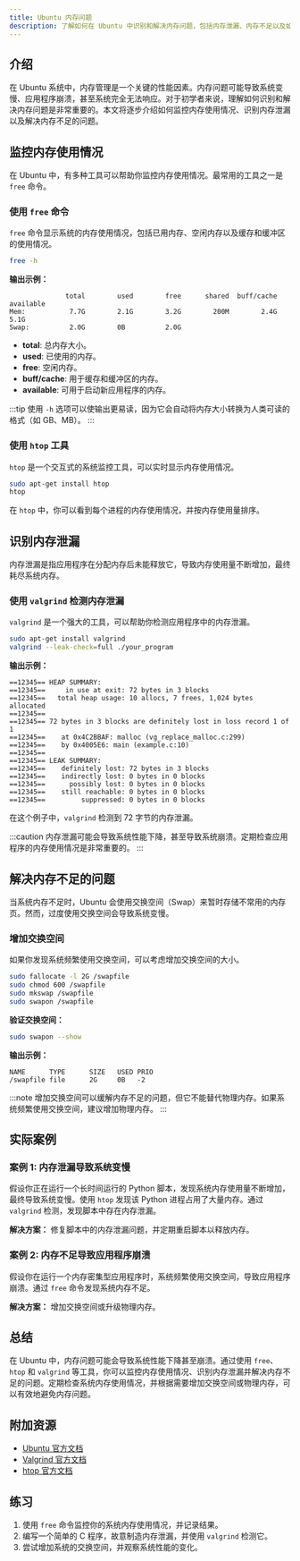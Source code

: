 ```yaml
---
title: Ubuntu 内存问题
description: 了解如何在 Ubuntu 中识别和解决内存问题，包括内存泄漏、内存不足以及如何监控内存使用情况。
---
```


## 介绍

在 Ubuntu 系统中，内存管理是一个关键的性能因素。内存问题可能导致系统变慢、应用程序崩溃，甚至系统完全无法响应。对于初学者来说，理解如何识别和解决内存问题是非常重要的。本文将逐步介绍如何监控内存使用情况、识别内存泄漏以及解决内存不足的问题。

## 监控内存使用情况

在 Ubuntu 中，有多种工具可以帮助你监控内存使用情况。最常用的工具之一是 `free` 命令。

### 使用 `free` 命令

`free` 命令显示系统的内存使用情况，包括已用内存、空闲内存以及缓存和缓冲区的使用情况。

```bash
free -h
```

**输出示例：**

```
              total        used        free      shared  buff/cache   available
Mem:           7.7G        2.1G        3.2G        200M        2.4G        5.1G
Swap:          2.0G        0B          2.0G
```

- **total**: 总内存大小。
- **used**: 已使用的内存。
- **free**: 空闲内存。
- **buff/cache**: 用于缓存和缓冲区的内存。
- **available**: 可用于启动新应用程序的内存。

:::tip
使用 `-h` 选项可以使输出更易读，因为它会自动将内存大小转换为人类可读的格式（如 GB、MB）。
:::

### 使用 `htop` 工具

`htop` 是一个交互式的系统监控工具，可以实时显示内存使用情况。

```bash
sudo apt-get install htop
htop
```

在 `htop` 中，你可以看到每个进程的内存使用情况，并按内存使用量排序。

## 识别内存泄漏

内存泄漏是指应用程序在分配内存后未能释放它，导致内存使用量不断增加，最终耗尽系统内存。

### 使用 `valgrind` 检测内存泄漏

`valgrind` 是一个强大的工具，可以帮助你检测应用程序中的内存泄漏。

```bash
sudo apt-get install valgrind
valgrind --leak-check=full ./your_program
```

**输出示例：**

```
==12345== HEAP SUMMARY:
==12345==     in use at exit: 72 bytes in 3 blocks
==12345==   total heap usage: 10 allocs, 7 frees, 1,024 bytes allocated
==12345==
==12345== 72 bytes in 3 blocks are definitely lost in loss record 1 of 1
==12345==    at 0x4C2BBAF: malloc (vg_replace_malloc.c:299)
==12345==    by 0x4005E6: main (example.c:10)
==12345==
==12345== LEAK SUMMARY:
==12345==    definitely lost: 72 bytes in 3 blocks
==12345==    indirectly lost: 0 bytes in 0 blocks
==12345==      possibly lost: 0 bytes in 0 blocks
==12345==    still reachable: 0 bytes in 0 blocks
==12345==         suppressed: 0 bytes in 0 blocks
```

在这个例子中，`valgrind` 检测到 72 字节的内存泄漏。

:::caution
内存泄漏可能会导致系统性能下降，甚至导致系统崩溃。定期检查应用程序的内存使用情况是非常重要的。
:::

## 解决内存不足的问题

当系统内存不足时，Ubuntu 会使用交换空间（Swap）来暂时存储不常用的内存页。然而，过度使用交换空间会导致系统变慢。

### 增加交换空间

如果你发现系统频繁使用交换空间，可以考虑增加交换空间的大小。

```bash
sudo fallocate -l 2G /swapfile
sudo chmod 600 /swapfile
sudo mkswap /swapfile
sudo swapon /swapfile
```

**验证交换空间：**

```bash
sudo swapon --show
```

**输出示例：**

```
NAME      TYPE      SIZE   USED PRIO
/swapfile file      2G     0B   -2
```

:::note
增加交换空间可以缓解内存不足的问题，但它不能替代物理内存。如果系统频繁使用交换空间，建议增加物理内存。
:::

## 实际案例

### 案例 1: 内存泄漏导致系统变慢

假设你正在运行一个长时间运行的 Python 脚本，发现系统内存使用量不断增加，最终导致系统变慢。使用 `htop` 发现该 Python 进程占用了大量内存。通过 `valgrind` 检测，发现脚本中存在内存泄漏。

**解决方案：** 修复脚本中的内存泄漏问题，并定期重启脚本以释放内存。

### 案例 2: 内存不足导致应用程序崩溃

假设你在运行一个内存密集型应用程序时，系统频繁使用交换空间，导致应用程序崩溃。通过 `free` 命令发现系统内存不足。

**解决方案：** 增加交换空间或升级物理内存。

## 总结

在 Ubuntu 中，内存问题可能会导致系统性能下降甚至崩溃。通过使用 `free`、`htop` 和 `valgrind` 等工具，你可以监控内存使用情况、识别内存泄漏并解决内存不足的问题。定期检查系统内存使用情况，并根据需要增加交换空间或物理内存，可以有效地避免内存问题。

## 附加资源

- [Ubuntu 官方文档](https://ubuntu.com/documentation)
- [Valgrind 官方文档](http://valgrind.org/docs/manual/quick-start.html)
- [htop 官方文档](https://htop.dev/)

## 练习

1. 使用 `free` 命令监控你的系统内存使用情况，并记录结果。
2. 编写一个简单的 C 程序，故意制造内存泄漏，并使用 `valgrind` 检测它。
3. 尝试增加系统的交换空间，并观察系统性能的变化。

